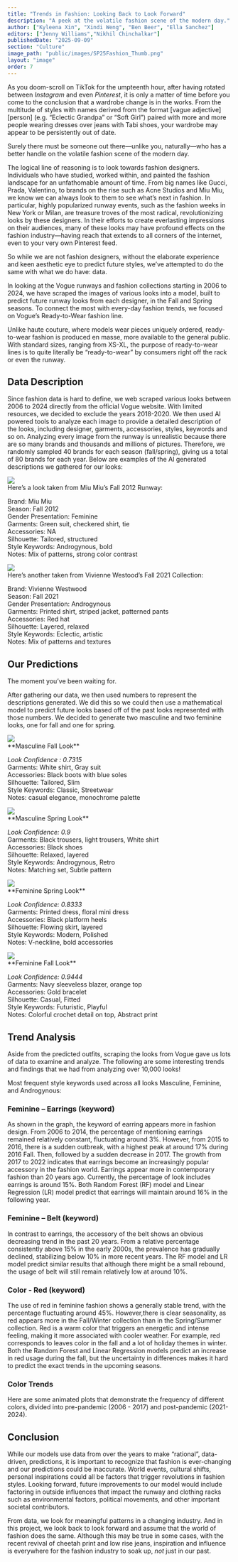 ```yaml
---
title: "Trends in Fashion: Looking Back to Look Forward"
description: "A peek at the volatile fashion scene of the modern day."
author: ["Kyleena Xin", "Xindi Weng", "Ben Beer", "Ella Sanchez"]
editors: ["Jenny Williams","Nikhil Chinchalkar"]
publishedDate: "2025-09-09"
section: "Culture"
image_path: "public/images/SP25Fashion_Thumb.png"
layout: "image"
order: 7
---
```


As you doom-scroll on TikTok for the umpteenth hour, after having rotated between *Instagram* and even *Pinterest*, it is only a matter of time before you come to the conclusion that a wardrobe change is in the works. From the multitude of styles with names derived from the format [vague adjective] [person] (e.g. “Eclectic Grandpa” or “Soft Girl”) paired with more and more people wearing dresses over jeans with Tabi shoes, your wardrobe may appear to be persistently out of date.

Surely there must be someone out there—unlike you, naturally—who has a better handle on the volatile fashion scene of the modern day.

The logical line of reasoning is to look towards fashion designers. Individuals who have studied, worked within, and painted the fashion landscape for an unfathomable amount of time. From big names like Gucci, Prada, Valentino, to brands on the rise such as Acne Studios and Miu Miu, we know we can always look to them to see what’s next in fashion. In particular, highly popularized runway events, such as the fashion weeks in New York or Milan, are treasure troves of the most radical, revolutionizing looks by these designers. In their efforts to create everlasting impressions on their audiences, many of these looks may have profound effects on the fashion industry—having reach that extends to all corners of the internet, even to your very own Pinterest feed.

So while we are not fashion designers, without the elaborate experience and keen aesthetic eye to predict future styles, we’ve attempted to do the same with what we do have: data.

In looking at the Vogue runways and fashion collections starting in 2006 to 2024, we have scraped the images of various looks into a model, built to predict future runway looks from each designer, in the Fall and Spring seasons. To connect the most with every-day fashion trends, we focused on Vogue’s Ready-to-Wear fashion line. 

Unlike haute couture, where models wear pieces uniquely ordered, ready-to-wear fashion is produced en masse, more available to the general public. With standard sizes, ranging from XS-XL, the purpose of ready-to-wear lines is to quite literally be “ready-to-wear” by consumers right off the rack or even the runway.

## Data Description

Since fashion data is hard to define, we web scraped various looks between 2006 to 2024 directly from the official Vogue website. With limited resources, we decided to exclude the years 2018-2020. We then used AI powered tools to analyze each image to provide a detailed description of the looks, including designer, garments, accessories, styles, keywords and so on. Analyzing every image from the runway is unrealistic because there are so many brands and thousands and millions of pictures. Therefore, we randomly sampled 40 brands for each season (fall/spring), giving us a total of 80 brands for each year. Below are examples of the AI generated descriptions we gathered for our looks:


<div style={{display:'flex', alignItems:'center'}}>
    <img style={{height:'350px', width:'auto', marginRight:'20px'}} src = '/images/SP25Fashion_8.png'/>
    
<div>
Here’s a look taken from Miu Miu’s Fall 2012 Runway:

Brand: Miu Miu  
Season: Fall 2012  
Gender Presentation: Feminine  
Garments: Green suit, checkered shirt, tie  
Accessories: NA  
Silhouette: Tailored, structured  
Style Keywords: Androgynous, bold  
Notes: Mix of patterns, strong color contrast
</div>
</div>

<div style={{display:'flex', alignItems:'center'}}>
    <img style={{height:'350px', width:'auto', marginRight:'20px'}} src = '/images/SP25Fashion_9.png'/>
    
<div>
Here’s another taken from Vivienne Westood’s Fall 2021 Collection:

Brand: Vivienne Westwood  
Season: Fall 2021  
Gender Presentation: Androgynous  
Garments: Printed shirt, striped jacket, patterned pants  
Accessories: Red hat  
Silhouette: Layered, relaxed  
Style Keywords: Eclectic, artistic  
Notes: Mix of patterns and textures
</div>
</div>

## Our Predictions

The moment you’ve been waiting for.

After gathering our data, we then used numbers to represent the descriptions generated. We did this so we could then use a mathematical model to predict future looks based off of the past looks represented with those numbers. We decided to generate two masculine and two feminine looks, one for fall and one for spring. 


<div style={{display:'flex', alignItems:'center'}}>
    <img style={{height:'350px', width:'auto', marginRight:'0px'}} src = '/images/SP25Fashion_12.png'/>
    
<div>
**Masculine Fall Look**

*Look Confidence : 0.7315*    
Garments: White shirt, Gray suit  
Accessories: Black boots with blue soles  
Silhouette: Tailored, Slim  
Style Keywords: Classic, Streetwear  
Notes: casual elegance, monochrome palette
</div>
</div>

<div style={{display:'flex', alignItems:'center'}}>
    <img style={{height:'350px', width:'auto', marginRight:'0px'}} src = '/images/SP25Fashion_4.png'/>
    
<div>
**Masculine Spring Look**

*Look Confidence: 0.9*  
Garments: Black trousers, light trousers, White shirt  
Accessories: Black shoes  
Silhouette: Relaxed, layered  
Style Keywords: Androgynous, Retro  
Notes: Matching set, Subtle pattern  
</div>
</div>

<div style={{display:'flex', alignItems:'center'}}>
    <img style={{height:'350px', width:'auto', marginRight:'0px'}} src = '/images/SP25Fashion_5.png'/>
    
<div>
**Feminine Spring Look**

*Look Confidence: 0.8333*  
Garments: Printed dress, floral mini dress  
Accessories: Black platform heels  
Silhouette: Flowing skirt, layered  
Style Keywords: Modern, Polished  
Notes: V-neckline, bold accessories
</div>
</div>

<div style={{display:'flex', alignItems:'center'}}>
    <img style={{height:'350px', width:'auto', marginRight:'0px'}} src = '/images/SP25Fashion_5.png'/>
    
<div>
**Feminine Fall Look**

*Look Confidence: 0.9444*  
Garments: Navy sleeveless blazer, orange top  
Accessories: Gold bracelet  
Silhouette: Casual, Fitted  
Style Keywords: Futuristic, Playful  
Notes: Colorful crochet detail on top, Abstract print
</div>
</div>

## Trend Analysis

Aside from the predicted outfits, scraping the looks from Vogue gave us lots of data to examine and analyze. The following are some interesting trends and findings that we had from analyzing over 10,000 looks!

Most frequent style keywords used across all looks Masculine, Feminine, and Androgynous:

<ImageLoader
    imagePath="public/images/SP25Fashion_2.png"
    alt="Word Cloud"
/>

### Feminine – Earrings (keyword)

<ImageLoader
    imagePath="public/images/SP25Fashion_10.png"
    alt="Earrings"
/>

As shown in the graph, the keyword of earring appears more in fashion design. From 2006 to 2014, the percentage of mentioning earrings remained relatively constant, fluctuating around 3%. However, from 2015 to 2016, there is a sudden outbreak, with a highest peak at around 17% during 2016 Fall. Then, followed by a sudden decrease in 2017. The growth from 2017 to 2022 indicates that earrings become an increasingly popular accessory in the fashion world. Earrings appear more in contemporary fashion than 20 years ago. Currently, the percentage of look includes earrings is around 15%. Both Random Forest (RF) model and Linear Regression (LR) model predict that earrings will maintain around 16% in the following year. 

### Feminine – Belt (keyword)

<ImageLoader
    imagePath="public/images/SP25Fashion_11.png"
    alt="Belt"
/>

In contrast to earrings, the accessory of the belt shows an obvious decreasing trend in the past 20 years. From a relative percentage consistently above 15% in the early 2000s, the prevalence has gradually declined, stabilizing below 10% in more recent years. The RF model and LR model predict similar results that although there might be a small rebound, the usage of belt will still remain relatively low at around 10%. 

### Color - Red (keyword)

<ImageLoader
    imagePath="public/images/SP25Fashion_3.png"
    alt="Red"
/>

The use of red in feminine fashion shows a generally stable trend, with the percentage fluctuating around 45%. However,there is clear seasonality, as red appears more in the Fall/Winter collection than in the Spring/Summer collection. Red is a warm color that triggers an energetic and intense feeling, making it more associated with cooler weather. For example, red corresponds to leaves color in the fall and a lot of holiday themes in winter. Both the Random Forest and Linear Regression models predict an increase in red usage during the fall, but the uncertainty in differences makes it hard to predict the exact trends in the upcoming seasons. 

### Color Trends

Here are some animated plots that demonstrate the frequency of different colors, divided into pre-pandemic (2006 - 2017) and post-pandemic (2021-2024). 

<ImageLoader
    imagePath="public/images/SP25Fashion_1.gif"
    alt="Pre Pandemic Colors"
/>

<ImageLoader
    imagePath="public/images/SP25Fashion_7.gif"
    alt="Post Pandemic Colors"
/>

## Conclusion

While our models use data from over the years to make “rational”, data-driven, predictions, it is important to recognize that fashion is ever-changing and our predictions could be inaccurate. World events, cultural shifts, personal inspirations could all be factors that trigger revolutions in fashion styles. Looking forward, future improvements to our model would include factoring in outside influences that impact the runway and clothing racks such as environmental factors, political movements, and other important societal contributors. 

From data, we look for meaningful patterns in a changing industry. And in this project, we look back to look forward and assume that the world of fashion does the same. Although this may be true in some cases, with the recent revival of cheetah print and low rise jeans, inspiration and influence is everywhere for the fashion industry to soak up, *not* just in our past. 










